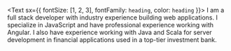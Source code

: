 <Text sx={{ fontSize: [1, 2, 3], fontFamily: `heading`, color: `heading` }}>
I am a full stack developer with industry experience building web applications. I specialize in JavaScript and have professional experience working with Angular. I also have experience working with Java and Scala for server development in financial applications used in a top-tier investment bank.
</Text>
